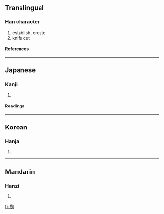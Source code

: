 {{see|刱}}

==Translingual==
===Han character===
{{Han char|rn=18|rad=刀|as=07|sn=9|four=|canj=廿廿尸竹戈 (TTSHI), 廿廿尸大 (TTSK), X廿廿尸竹 (XTTSH)}}
# establish, create
# knife cut
====References====
{{Han ref|kx=0140.291|dkj=02024|dj=0320.030|hdz=10338.140|uh=524F|ud=21071}}
----
==Japanese==
===Kanji===
{{ja-kanji|grade=|rs=刀07}}
# {{defn|Japanese}}
====Readings====
{{ja-readings|on=[[そう]] (sō), [[しょう]] (shō)|kun=[[はじめる]] (hajimeru)}}
----
==Korean==
===Hanja===
{{ko-hanja|hangeul=창|rv=chang|mr=ch'ang}}
# {{defn|Korean}}
----
==Mandarin==
===Hanzi===
{{cmn-hanzi|pin=[[chuāng]] (chuang1), [[chuàng]] (chuang4)|wg=ch'uang<sup>1</sup>, ch'uang<sup>4</sup>}}
# {{defn|Mandarin}}

[[fr:剏]]
